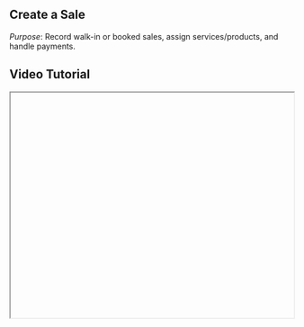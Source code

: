 


<div className="mdx-content">

## Create a Sale



*Purpose*: Record walk-in or booked sales, assign services/products, and handle payments.

## Video Tutorial



<iframe
  width="100%"
  height="400"
  title="Create a sale tutorial"
  allowFullScreen
  className="rounded-lg"
/>

---

## Steps:



❶ **From the Sales page**, click **"Add Sale"** in the top-right corner.

❷ A side panel opens with two main sections:  
- **Left Panel**:
  - Choose **Customer Type**: Walk-in (default), Existing Client, or Add New Client.
  - Select **Venue** from the dropdown.
  - Add items: **Appointments, Services, Packages, Vouchers, Memberships, Gift Cards**.  
- **Right Panel**:
  - View cart items, subtotal, taxes, discount (promo code), tip, and total.
  - Assign staff, add notes, and choose payment method.

❸ Click **Continue to Payment** and select:  
- **Full Payment** → Paid Sale  
- **Partial Payment** → Partially Paid  
- **No Payment** → Unpaid Sale

❹ Click **Complete Sale**. A confirmation message will appear.

---

**Tip for First-Time Users**:  
Use this feature to keep track of all transactions, even for walk-in clients or quick sales that are not linked to an appointment.

<div className="space-y-4 mt-6">

<div className="my-10 border-t border-gray-200" />

## More questions about this


</div>
<div className="space-y-4 mt-6">
  <details className="bg-white rounded-md p-4 border border-gray-300">
  <summary
    className="font-medium text-base text-gray-900"
    style={{
      backgroundColor: 'transparent',
      outline: 'none',
      cursor: 'pointer',
      userSelect: 'none',
      listStyle: 'none',
    }}
  >Can I add multiple services to a sale?</summary>
   <p className="mt-2 text-sm text-gray-700">
      Yes, you can add as many services, products, or vouchers as needed before completing the sale.
    </p>
  </details>

  <details className="bg-white rounded-md p-4 border border-gray-300">
  <summary
    className="font-medium text-base text-gray-900"
    style={{
      backgroundColor: 'transparent',
      outline: 'none',
      cursor: 'pointer',
      userSelect: 'none',
      listStyle: 'none',
    }}
  >Will the sale be reflected in reports immediately?</summary>
    <p className="mt-2 text-sm text-gray-700">
      Yes, once the sale is completed, it will appear in your real-time sales reports.
    </p>
  </details>
</div>
</div>

---

<div className="space-y-4 mt-6">

<div className="my-10 border-t border-gray-200" />

<div className="mdx-content mt-10">

Was this article helpful?

<div style={{ display: 'flex', gap: '1rem' }}>
  <button style={{ padding: '0.5rem', borderRadius: '9999px', backgroundColor: '#f0f0f0' }}>
   👍
  </button>
  <button style={{ padding: '0.5rem', borderRadius: '9999px', backgroundColor: '#f0f0f0' }}>
    👎
  </button>
</div>
</div>

---
</div>

